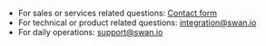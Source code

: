 - For sales or services related questions: [Contact form](https://www.swan.io/talk-to-expert)
- For technical or product related questions: integration@swan.io
- For daily operations: support@swan.io
